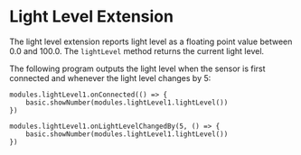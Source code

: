 # Light Level Extension

The light level extension reports light level as a floating
point value between 0.0 and 100.0.
The `lightLevel` method returns the current light level.

The following program outputs the light level when the sensor
is first connected and whenever the light level changes by 5:

```blocks
modules.lightLevel1.onConnected(() => {
    basic.showNumber(modules.lightLevel1.lightLevel())
})

modules.lightLevel1.onLightLevelChangedBy(5, () => {
    basic.showNumber(modules.lightLevel1.lightLevel())
})
```
